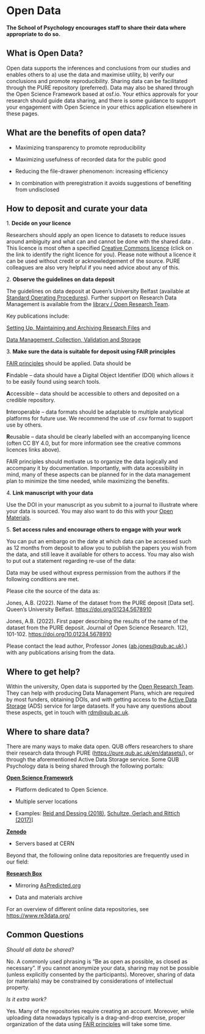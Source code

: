 # Open Data 

**The School of Psychology encourages staff to share their data where appropriate to do so.** 

## What is Open Data? 

Open data supports the inferences and conclusions from our studies and enables others to a) use the data and maximise utility, b) verify our conclusions and promote reproducibility. Sharing data can be facilitated through the PURE repository (preferred). Data may also be shared through the Open Science Framework based at osf.io. Your ethics approvals for your research should guide data sharing, and there is some guidance to support your engagement with Open Science in your ethics application elsewhere in these pages.  

## What are the benefits of open data? 

-   Maximizing transparency to promote reproducibility 

-   Maximizing usefulness of recorded data for the public good 

-   Reducing the file-drawer phenomenon: increasing efficiency 

-   In combination with preregistration it avoids suggestions of benefiting from undisclosed

## How to deposit and curate your data

1\. **Decide on your licence** 

Researchers should apply an open licence to datasets to reduce issues around ambiguity and what can and cannot be done with the shared data . This licence is most often a specified [Creative Commons licence](https://creativecommons.org/about/cclicenses/) (click on the link to identify the right licence for you). Please note without a licence it can be used without credit or acknowledgement of the source. PURE colleagues are also very helpful if you need advice about any of this.

2\. **Observe the guidelines on data deposit** 

The guidelines on data deposit at Queen's University Belfast (available at [Standard Operating Procedures](https://www.qub.ac.uk/Research/Governance-ethics-and-integrity/Policies-procedures-and-guidelines/Standard-operating-procedures/)). Further support on Research Data Management is available from the [library / Open Research Team](https://libguides.qub.ac.uk/ResearchDataManagement/Introduction).  

Key publications include: 

[Setting Up, Maintaining and Archiving Research Files](https://www.qub.ac.uk/home/Research/Governance-ethics-and-integrity/FileStore/Filetoupload,1226017,en.pdf) and  

[Data Management, Collection, Validation and Storage](https://www.qub.ac.uk/home/Research/Governance-ethics-and-integrity/FileStore/Filetoupload,1226024,en.pdf)

3\. **Make sure the data is suitable for deposit using FAIR principles** 

[FAIR principles](https://www.go-fair.org/fair-principles/) should be applied. Data should be 

**F**indable -- data should have a Digital Object Identifier (DOI) which allows it to be easily found using search tools. 

**A**ccessible -- data should be accessible to others and deposited on a credible repository. 

**I**nteroperable -- data formats should be adaptable to multiple analytical platforms for future use. We recommend the use of .csv format to support use by others. 

**R**eusable -- data should be clearly labelled with an accompanying licence (often CC BY 4.0, but for more information see the creative commons licences links above).  

FAIR principles should motivate us to organize the data logically and accompany it by documentation. Importantly, with data accessibility in mind, many of these aspects can be planned for in the data management plan to minimize the time needed, while maximizing the benefits.

4\. **Link manuscript with your data** 

Use the DOI in your manuscript as you submit to a journal to illustrate where your data is sourced. You may also want to do this with your [Open Materials](https://qubpsy.github.io/QUBPsyOpenScience/open_materials.html).

5\. **Set access rules and encourage others to engage with your work** 

You can put an embargo on the date at which data can be accessed such as 12 months from deposit to allow you to publish the papers you wish from the data, and still leave it available for others to access. You may also wish to put out a statement regarding re-use of the data: 

Data may be used without express permission from the authors if the following conditions are met.  

Please cite the source of the data as: 

Jones, A.B. (2022). Name of the dataset from the PURE deposit \[Data set\]. Queen's University Belfast. [https://doi.org/01234.5678910](https://doi.org/01234.5678910whateverthedoinumberis)  

Jones, A.B. (2022). First paper describing the results of the name of the dataset from the PURE deposit. Journal of Open Science Research. 1(2), 101-102. [https://doi.org/10.](https://doi.org/10.whateverthenumberishere)[01234.5678910](https://doi.org/01234.5678910whateverthedoinumberis) 

Please contact the lead author, Professor Jones ([ab.jones\@qub.ac.uk),](mailto:ab.jones@qub.co.uk)) with any publications arising from the data.

## Where to get help? 

Within the university, Open data is supported by the [Open Research Team](https://libguides.qub.ac.uk/openaccess/team). They can help with producing Data Management Plans, which are required by most funders, obtaining DOIs, and with getting access to the [Active Data Storage](https://libguides.qub.ac.uk/ResearchDataManagement/ActiveDataStorageUnit) (ADS) service for large datasets. If you have any questions about these aspects, get in touch with [rdm\@qub.ac.uk](mailto:rdm@qub.ac.uk).

## Where to share data? 

There are many ways to make data open. QUB offers researchers to share their research data through PURE (<https://pure.qub.ac.uk/en/datasets/>), or through the aforementioned Active Data Storage service. Some QUB Psychology data is being shared through the following portals:

[**Open Science Framework**](https://osf.io/) 

-   Platform dedicated to Open Science. 

-   Multiple server locations 

-   Examples: [Reid and Dessing (2018)](https://osf.io/n4yjr/), [Schultze, Gerlach and Rittich (2017)](https://osf.io/xvhgg/)\]  

[**Zenodo**](https://zenodo.org/) 

-   Servers based at CERN 

Beyond that, the following online data repositories are frequently used in our field: 

[**Research Box**](https://researchbox.org/)  

-   Mirroring [AsPredicted.org](https://aspredicted.org/)

-   Data and materials archive

For an overview of different online data repositories, see <https://www.re3data.org/>

## Common Questions 

*Should all data be shared?* 

No. A commonly used phrasing is "Be as open as possible, as closed as necessary". If you cannot anonymize your data, sharing may not be possible (unless explicitly consented by the participants). Moreover, sharing of data (or materials) may be constrained by considerations of intellectual property.  

*Is it extra work?* 

Yes. Many of the repositories require creating an account. Moreover, while uploading data nowadays typically is a drag-and-drop exercise, proper organization of the data using [FAIR principles](https://www.go-fair.org/fair-principles/) will take some time.  

